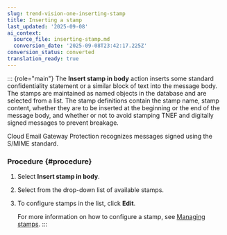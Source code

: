 ```yaml
---
slug: trend-vision-one-inserting-stamp
title: Inserting a stamp
last_updated: '2025-09-08'
ai_context:
  source_file: inserting-stamp.md
  conversion_date: '2025-09-08T23:42:17.225Z'
conversion_status: converted
translation_ready: true
---
```


::: {role="main"}
The **Insert stamp in body** action inserts some standard confidentiality statement or a similar block of text into the message body. The stamps are maintained as named objects in the database and are selected from a list. The stamp definitions contain the stamp name, stamp content, whether they are to be inserted at the beginning or the end of the message body, and whether or not to avoid stamping TNEF and digitally signed messages to prevent breakage.

Cloud Email Gateway Protection recognizes messages signed using the S/MIME standard.

### Procedure {#procedure}

1.  Select **Insert stamp in body**.

2.  Select from the drop-down list of available stamps.

3.  To configure stamps in the list, click **Edit**.

    For more information on how to configure a stamp, see [Managing stamps](managing-stamps.mdx).
:::
